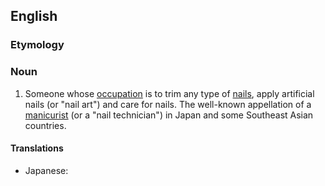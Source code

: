 ==English==

===Etymology===
{{suffix|nail|ist|lang=en}}

===Noun===
{{en-noun}}

# {{context|rare|lang=en}} Someone whose [[occupation]] is to trim any type of [[nail]]s, apply artificial nails (or "nail art") and care for nails. The well-known appellation of a [[manicurist]] (or a "nail technician") in Japan and some Southeast Asian countries.

====Translations====
{{trans-top|someone whose occupation is to trim nails}}
* Japanese: {{t|ja|ネイリスト|tr=nearisuto}}
{{trans-mid}}
{{trans-bottom}}